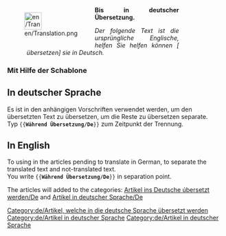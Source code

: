 <noinclude>{{en/Ambox|type=style|text='''Anmerkung''': Dieses Vorlagen wurde automatisch mit Google Language übersetzt}}

</noinclude>
<div style="width: 400px; margin: .5cm 0; clear: both"><div style="float: left">[[File:en/Translation.png|40px|left]]</div>
<div class="plainlinks" style="margin-left: 1.2cm; text-align: justify"><p style="border-bottom: 1px solid #8888aa">'''Bis in deutscher Übersetzung.'''</p>
<p style="font-size: 90%">''Der folgende Text ist die ursprüngliche Englische, helfen Sie helfen können [{{fullurl:{{FULLPAGENAME}}|action=edit}} übersetzen] sie in Deutsch.''</p></div></div>
<includeonly>[[Category:de/Artikel, welche in die deutsche Sprache übersetzt werden]][[Category:de/Artikel in deutscher Sprache]]</includeonly>
<noinclude>
===Mit Hilfe der Schablone===
==In deutscher Sprache==
Es ist in den anhängigen Vorschriften verwendet werden, um den übersetzten Text zu übersetzen, um die Reste zu übersetzen separate.<br/>
Typ <code><nowiki>{{</nowiki>'''Während Übersetzung/De'''<nowiki>}}</nowiki></code> zum Zeitpunkt der Trennung.

==In English==
To using in the articles pending to translate in German, to separate the translated text and not-translated text.<br/>
You write <code><nowiki>{{</nowiki>'''Während Übersetzung/De'''<nowiki>}}</nowiki></code> in separation point.

The articles will added to the categories: [[:Category:de/Artikel, welche in die deutsche Sprache übersetzt werden|Artikel ins Deutsche úbersetzt werden/De]] and [[:Category:de/Artikel in deutscher Sprache|Artikel in deutscher Sprache/De]]

[[Category:de/Artikel in deutscher Sprache]]
</noinclude>